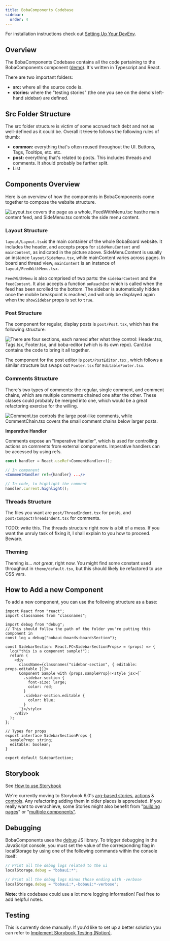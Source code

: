 ```yaml
---
title: BobaComponents Codebase
sidebar:
  order: 4
---
```


For installation instructions check out
[Setting Up Your DevEnv](/docs/development/start-developing/setting-up-dev-env).

## Overview

The BobaComponents Codebase contains all the code pertaining to the
BobaComponents component ([demo](https://bobaboard-ui.netlify.app/)). It's
written in Typescript and React.

There are two important folders:

- **src:** where all the source code is.
- **stories:** where the "testing stories" (the one you see on the demo's
  left-hand sidebar) are defined.

## Src Folder Structure

The src folder structure is victim of some accrued tech debt and not as
well-defined as it could be. Overall it ~~tries to~~ follows the following rules
of thumb:

- **common:** everything that's often reused throughout the UI. Buttons, Tags,
  Tooltips, etc. etc.
- **post:** everything that's related to posts. This includes threads and
  comments. It should probably be further split.
- List

## Components Overview

Here is an overview of how the components in BobaComponents come together to
compose the website structure.

![Layout.tsx covers the page as a whole, FeedWithMenu.tsc hasthe main content feed, and SideMenu.tsx controls the side menu content.](../../../../assets/img/legacy/ui.png)

### Layout Structure

`layout/Layout.tsx`is the main container of the whole BobaBoard website. It
includes the header, and accepts props for `sideMenuContent` and `mainContent`,
as indicated in the picture above. SideMenuContent is usually an instance
`layout/SideMenu.tsx`, while mainContent varies across pages. In board and
thread view, `mainContent` is an instance of `layout/FeedWithMenu.tsx`.

`FeedWithMenu` is also comprised of two parts: the `sidebarContent` and the
`feedContent`. It also accepts a function `onReachEnd` which is called when the
feed has been scrolled to the bottom. The sidebar is automatically hidden once
the mobile breakpoint is reached, and will only be displayed again when the
`showSidebar` props is set to `true`.

### Post Structure

The component for regular, display posts is `post/Post.tsx`, which has the
following structure:

![There are four sections, each named after what they control: Header.tsx, Tags.tsx, Footer.tsx, and boba-editor (which is its own repo). Card.tsx contains the code to bring it all together.](../../../../assets/img/legacy/poststructure.png)

The component for the post editor is `post/PostEditor.tsx` , which follows a
similar structure but swaps out `Footer.tsx` for `EditableFooter.tsx`.

### Comments Structure

There's two types of comments: the regular, single comment, and comment chains,
which are multiple comments chained one after the other. These classes could
probably be merged into one, which would be a great refactoring exercise for the
willing.

![Comment.tsx controls the large post-like comments, while CommentChain.tsx covers the small comment chains below larger posts.](../../../../assets/img/legacy/comment.png)

**Imperative Handler**

Comments expose an "Imperative Handler", which is used for controlling actions
on comments from external components. Imperative handlers can be accessed by
using refs.

```jsx
const handler = React.useRef<CommentHandler>();

// In component
<CommentHandler ref={handler} .../>

// In code, to highlight the comment
handler.current.highlight();
```

### Threads Structure

The files you want are `post/ThreadIndent.tsx` for posts, and
`post/CompactThreadIndent.tsx` for comments.

TODO: write this. The threads structure right now is a bit of a mess. If you
want the unruly task of fixing it, I shall explain to you how to proceed.
Beware.

### Theming

Theming is... _not great_, right now. You might find some constant used
throughout in `theme/default.tsx`, but this should likely be refactored to use
CSS vars.

## How to Add a new Component

To add a new component, you can use the following structure as a base:

```tsx
import React from "react";
import classnames from "classnames";

import debug from "debug";
// This should follow the path of the folder you're putting this component in
const log = debug("bobaui:boards:boardsSection");

const SidebarSection: React.FC<SidebarSectionProps> = (props) => {
  log("this is a component sample!");
  return (
    <div
      className={classnames("sidebar-section", { editable: props.editable })}>
      Component Sample with {props.sampleProp}!<style jsx>{`
        .sidebar-section {
          font-size: large;
          color: red;
        }
        .sidebar-section.editable {
          color: blue;
        }
      `}</style>
    </div>
  );
};

// Types for props
export interface SidebarSectionProps {
  sampleProp: string;
  editable: boolean;
}

export default SidebarSection;
```

## Storybook

See [How to use Storybook](./howtouse-storybook)

We're currently moving to Storybook 6.0's
[arg-based stories](https://storybook.js.org/docs/react/writing-stories/introduction#using-args),
[actions](https://storybook.js.org/docs/react/essentials/actions) &
[controls](https://storybook.js.org/docs/react/essentials/controls). Any
refactoring adding them in older places is appreciated. If you really want to
overachieve, some Stories might also benefit from
"[building pages](https://storybook.js.org/docs/react/workflows/build-pages-with-storybook)"
or
"[multiple components"](https://storybook.js.org/docs/react/workflows/stories-for-multiple-components).

## Debugging

BobaComponents uses the [debug](https://www.npmjs.com/package/debug) JS library.
To trigger debugging in the JavaScript console, you must set the value of the
corresponding flag in localStorage by using one of the following commands within
the console itself:

```jsx
// Print all the debug logs related to the ui
localStorage.debug = "bobaui:*";

// Print all the debug logs minus those ending with -verbose
localStorage.debug = "bobaui:*,-bobaui:*-verbose";
```

**Note:** this codebase could use a lot more logging information! Feel free to
add helpful notes.

## Testing

This is currently done manually. If you'd like to set up a better solution you
can refer to
[Implement Storybook Testing (Notion)](https://www.notion.so/Implement-Storybook-Testing-d4d15ca68a3c4183b5cc67fcf8dd7d06).

